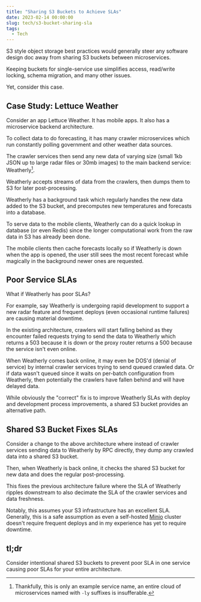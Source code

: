 ```yaml
---
title: "Sharing S3 Buckets to Achieve SLAs"
date: 2023-02-14 00:00:00
slug: tech/s3-bucket-sharing-sla
tags:
  - Tech
---
```


S3 style object storage best practices would generally steer any software design doc away from sharing S3 buckets between microservices.

Keeping buckets for single-service use simplifies access, read/write locking, schema migration, and many other issues.

Yet, consider this case.

## Case Study: Lettuce Weather

Consider an app Lettuce Weather. It has mobile apps. It also has a microservice backend architecture.

To collect data to do forecasting, it has many crawler microservices which run constantly polling government and other weather data sources.

The crawler services then send any new data of varying size (small 1kb JSON up to large radar files or 30mb images) to the main backend service: Weatherly[^1].

Weatherly accepts streams of data from the crawlers, then dumps them to S3 for later post-processing.

Weatherly has a background task which regularly handles the new data added to the S3 bucket, and precomputes new temperatures and forecasts into a database. 

To serve data to the mobile clients, Weatherly can do a quick lookup in database (or even Redis) since the longer computational work from the raw data in S3 has already been done.

The mobile clients then cache forecasts locally so if Weatherly is down when the app is opened, the user still sees the most recent forecast while magically in the background newer ones are requested.

## Poor Service SLAs

What if Weatherly has poor SLAs? 

For example, say Weatherly is undergoing rapid development to support a new radar feature and frequent deploys (even occasional runtime failures) are causing material downtime.

In the existing architecture, crawlers will start falling behind as they encounter failed requests trying to send the data to Weatherly which returns a 503 because it is down or the proxy router returns a 500 because the service isn't even online.

When Weatherly comes back online, it may even be DOS'd (denial of service) by internal crawler services trying to send queued crawled data. Or if data wasn't queued since it waits on per-batch configuration from Weatherly, then potentially the crawlers have fallen behind and will have delayed data.

While obviously the "correct" fix is to improve Weatherly SLAs with deploy and development process improvements, a shared S3 bucket provides an alternative path. 

## Shared S3 Bucket Fixes SLAs

Consider a change to the above architecture where instead of crawler services sending data to Weatherly by RPC directly, they dump any crawled data into a shared S3 bucket.

Then, when Weatherly is back online, it checks the shared S3 bucket for new data and does the regular post-processing.

This fixes the previous architecture failure where the SLA of Weatherly ripples downstream to also decimate the SLA of the crawler services and data freshness.

Notably, this assumes your S3 infrastructure has an excellent SLA. Generally, this is a safe assumption as even a self-hosted [Minio](https://min.io) cluster doesn't require frequent deploys and in my experience has yet to require downtime.

## tl;dr

Consider intentional shared S3 buckets to prevent poor SLA in one service causing poor SLAs for your entire architecture.

[^1]: Thankfully, this is only an example service name, an entire cloud of microservices named with `-ly` suffixes is insufferable. 